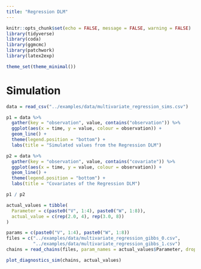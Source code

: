 ```yaml
---
title: "Regression DLM"
---
```


```r
knitr::opts_chunk$set(echo = FALSE, message = FALSE, warning = FALSE)
library(tidyverse)
library(coda)
library(ggmcmc)
library(patchwork)
library(latex2exp)

theme_set(theme_minimal())
```

# Simulation

```r
data = read_csv("../examples/data/multivariate_regression_sims.csv")

p1 = data %>%
  gather(key = "observation", value, contains("observation")) %>%
  ggplot(aes(x = time, y = value, colour = observation)) +
  geom_line() +
  theme(legend.position = "bottom") +
  labs(title = "Simulated values from the Regression DLM")

p2 = data %>%
  gather(key = "observation", value, contains("covariate")) %>%
  ggplot(aes(x = time, y = value, colour = observation)) +
  geom_line() +
  theme(legend.position = "bottom") +
  labs(title = "Covariates of the Regression DLM")

p1 / p2
```

```r
actual_values = tibble(
  Parameter = c(paste0("V", 1:4), paste0("W", 1:8)),
  actual_value = c(rep(2.0, 4), rep(3.0, 8))
)
```

```r
params = c(paste0("V", 1:4), paste0("W", 1:8))
files = c("../examples/data/multivariate_regression_gibbs_0.csv",
          "../examples/data/multivariate_regression_gibbs_1.csv")
chains = read_chains(files, param_names = actual_values$Parameter, drop = 1e3, nth = 1)

plot_diagnostics_sim(chains, actual_values)
```

